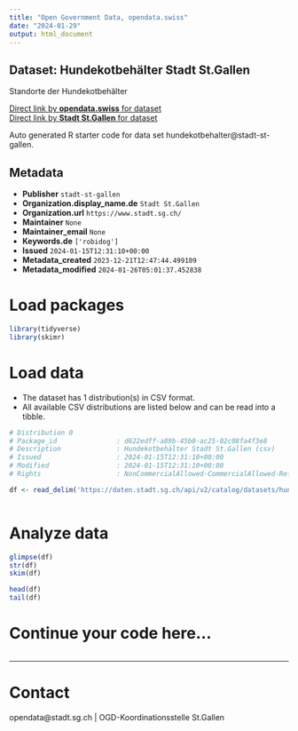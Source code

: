 ```yaml
---
title: "Open Government Data, opendata.swiss"
date: "2024-01-29"
output: html_document
---
```


## Dataset: Hundekotbehälter Stadt St.Gallen

Standorte der Hundekotbehälter

[Direct link by **opendata.swiss** for dataset](https://opendata.swiss/de/dataset/hundekotbehalter)<br>
[Direct link by **Stadt St.Gallen** for dataset](https://daten.stadt.sg.ch/explore/dataset/hundekotbehalter/)

Auto generated R starter code for data set hundekotbehalter@stadt-st-gallen.

## Metadata

- **Publisher** `stadt-st-gallen`
- **Organization.display_name.de** `Stadt St.Gallen`
- **Organization.url** `https://www.stadt.sg.ch/`
- **Maintainer** `None`
- **Maintainer_email** `None`
- **Keywords.de** `['robidog']`
- **Issued** `2024-01-15T12:31:10+00:00`
- **Metadata_created** `2023-12-21T12:47:44.499109`
- **Metadata_modified** `2024-01-26T05:01:37.452838`


# Load packages

```r

library(tidyverse)
library(skimr)

```

# Load data

-   The dataset has 1 distribution(s) in CSV format.
-   All available CSV distributions are listed below and can be read into a tibble.

```r

# Distribution 0
# Package_id               : d622edff-a89b-45b0-ac25-02c08fa4f3e8
# Description              : Hundekotbehälter Stadt St.Gallen (csv)
# Issued                   : 2024-01-15T12:31:10+00:00
# Modified                 : 2024-01-15T12:31:10+00:00
# Rights                   : NonCommercialAllowed-CommercialAllowed-ReferenceRequired

df <- read_delim('https://daten.stadt.sg.ch/api/v2/catalog/datasets/hundekotbehalter/exports/csv')



```

# Analyze data

```r

glimpse(df)
str(df)
skim(df)

head(df)
tail(df)

```

# Continue your code here...

```r

```

------------------------------------------------------------------------

# Contact

opendata@stadt.sg.ch | OGD-Koordinationsstelle St.Gallen
